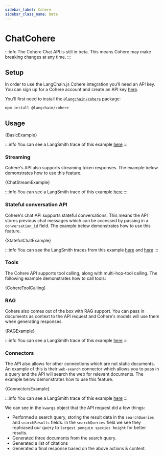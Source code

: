 ```yaml
---
sidebar_label: Cohere
sidebar_class_name: beta
---
```



# ChatCohere

:::info
The Cohere Chat API is still in beta. This means Cohere may make breaking changes at any time.
:::

## Setup

In order to use the LangChain.js Cohere integration you'll need an API key.
You can sign up for a Cohere account and create an API key [here](https://dashboard.cohere.com/welcome/register).

You'll first need to install the [`@langchain/cohere`](https://www.npmjs.com/package/@langchain/cohere) package:


<IntegrationInstallTooltip></IntegrationInstallTooltip>

```bash npm2yarn
npm install @langchain/cohere
```

## Usage


<CodeBlock language="typescript">{BasicExample}</CodeBlock>

:::info
You can see a LangSmith trace of this example [here](https://smith.langchain.com/public/69ccd2aa-b651-4f07-9223-ecc0b77e645e/r)
:::

### Streaming

Cohere's API also supports streaming token responses. The example below demonstrates how to use this feature.


<CodeBlock language="typescript">{ChatStreamExample}</CodeBlock>

:::info
You can see a LangSmith trace of this example [here](https://smith.langchain.com/public/36ae0564-b096-4ec1-9318-1f82fe705fe8/r)
:::

### Stateful conversation API

Cohere's chat API supports stateful conversations.
This means the API stores previous chat messages which can be accessed by passing in a `conversation_id` field.
The example below demonstrates how to use this feature.


<CodeBlock language="typescript">{StatefulChatExample}</CodeBlock>

:::info
You can see the LangSmith traces from this example [here](https://smith.langchain.com/public/8e67b05a-4e63-414e-ac91-a91acf21b262/r) and [here](https://smith.langchain.com/public/50fabc25-46fe-4727-a59c-7e4eb0de8e70/r)
:::

### Tools

The Cohere API supports tool calling, along with multi-hop-tool calling. The following example demonstrates how to call tools:


<CodeBlock language="typescript">{CohereToolCalling}</CodeBlock>

### RAG

Cohere also comes out of the box with RAG support.
You can pass in documents as context to the API request and Cohere's models will use them when generating responses.


<CodeBlock language="typescript">{RAGExample}</CodeBlock>

:::info
You can see a LangSmith trace of this example [here](https://smith.langchain.com/public/de71fffe-6f01-4c36-9b49-40d1bc87dea3/r)
:::

### Connectors

The API also allows for other connections which are not static documents.
An example of this is their `web-search` connector which allows you to pass in a query and the API will search the web for relevant documents.
The example below demonstrates how to use this feature.


<CodeBlock language="typescript">{ConnectorsExample}</CodeBlock>

:::info
You can see a LangSmith trace of this example [here](https://smith.langchain.com/public/9a6f996b-cff2-4f3f-916a-640469a5a963/r)
:::

We can see in the `kwargs` object that the API request did a few things:

- Performed a search query, storing the result data in the `searchQueries` and `searchResults` fields. In the `searchQueries` field we see they rephrased our query to `largest penguin species height` for better results.
- Generated three documents from the search query.
- Generated a list of citations
- Generated a final response based on the above actions & content.
